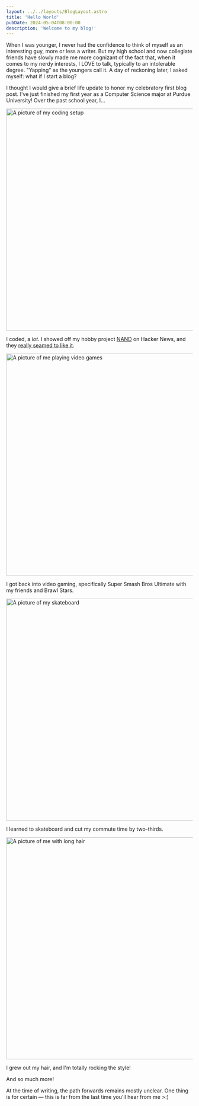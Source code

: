 ```yaml
---
layout: ../../layouts/BlogLayout.astro
title: 'Hello World'
pubDate: 2024-05-04T08:00:00
description: 'Welcome to my blog!'
---
```


When I was younger, I never had the confidence to think of myself as an interesting guy, more or less a writer. But my high school and now collegiate friends have slowly made me more cognizant of the fact that, when it comes to my nerdy interests, I LOVE to talk, typically to an intolerable degree. "Yapping" as the youngers call it. A day of reckoning later, I asked myself: what if I start a blog?

I thought I would give a brief life update to honor my celebratory first blog post. I've just finished my first year as a Computer Science major at Purdue University! Over the past school year, I...

<Image src={coding} alt="A picture of my coding setup" height="600" />

I coded, a *lot*. I showed off my hobby project <a href="https://github.com/ArhanChaudhary/NAND">NAND</a> on Hacker News, and they <a href="https://news.ycombinator.com/item?id=40159278">really seamed to like it</a>.

<Image src={videoGames} alt="A picture of me playing video games" height="600" />

I got back into video gaming, specifically Super Smash Bros Ultimate with my friends and Brawl Stars.

<Image src={skateboarding} alt="A picture of my skateboard" height="600" />

I learned to skateboard and cut my commute time by two-thirds.

<Image src={longHair} alt="A picture of me with long hair" height="600" />

I grew out my hair, and I'm totally rocking the style!

And so much more!

At the time of writing, the path forwards remains mostly unclear. One thing is for certain — this is far from the last time you'll hear from me >:)